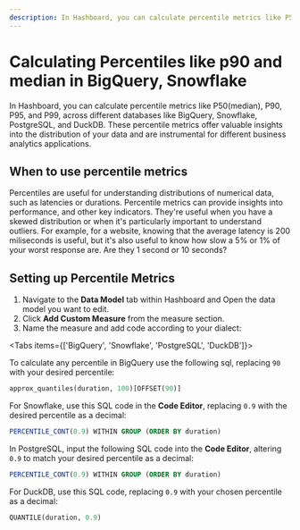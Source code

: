```yaml
---
description: In Hashboard, you can calculate percentile metrics like P50, P90, P95, and P99, across different databases like BigQuery, Snowflake, PostgreSQL, and DuckDB.
---
```



# Calculating Percentiles like p90 and median in BigQuery, Snowflake

In Hashboard, you can calculate percentile metrics like P50(median), P90, P95, and P99, across different databases like BigQuery, Snowflake, PostgreSQL, and DuckDB. These percentile metrics offer valuable insights into the distribution of your data and are instrumental for different business analytics applications.

## When to use percentile metrics

Percentiles are useful for understanding distributions of numerical data, such as latencies or durations. Percentile metrics can provide insights into performance, and other key indicators. They're useful when you have a skewed distribution or when it's particularly important to understand outliers. For example, for a website, knowing that the average latency is 200 miliseconds is useful, but it's also useful to know how slow a 5% or 1% of your worst response are. Are they 1 second or 10 seconds?

## Setting up Percentile Metrics

1. Navigate to the **Data Model** tab within Hashboard and Open the data model you want to edit.
2. Click **Add Custom Measure** from the measure section.
3. Name the measure and add code according to your dialect:

<Tabs items={['BigQuery', 'Snowflake', 'PostgreSQL', 'DuckDB']}>
  <Tab>

To calculate any percentile in BigQuery use the following sql, replacing `90` with your desired percentile:

```sql
approx_quantiles(duration, 100)[OFFSET(90)]
```

  </Tab>
  <Tab>

For Snowflake, use this SQL code in the **Code Editor**, replacing `0.9` with the desired percentile as a decimal:

```sql
PERCENTILE_CONT(0.9) WITHIN GROUP (ORDER BY duration)
```

  </Tab>
  <Tab>

In PostgreSQL, input the following SQL code into the **Code Editor**, altering `0.9` to match your desired percentile as a decimal:

```sql
PERCENTILE_CONT(0.9) WITHIN GROUP (ORDER BY duration)
```

  </Tab>
  <Tab>

For DuckDB, use this SQL code, replacing `0.9` with your chosen percentile as a decimal:

```sql
QUANTILE(duration, 0.9)
```

  </Tab>
</Tabs>
